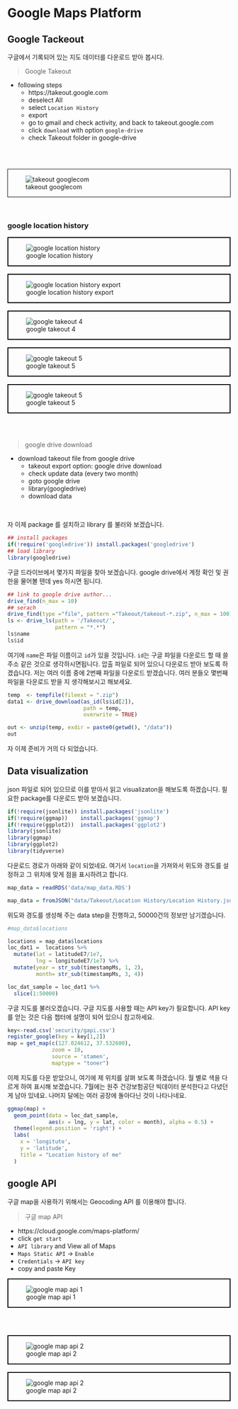 # Google Maps Platform

## Google Tackeout
 구글에서 기록되어 있는 지도 데이터를 다운로드 받아 봅시다. 

> Google Takeout

* following steps
  + https://takeout.google.com
  + deselect All
  + select `Location History`
  + export
  + go to gmail and check activity, and back to takeout.google.com
  + click `download` with option `google-drive`
  + check Takeout folder in google-drive

<br>
<br>

<div style="border:1px solid black"> 
![takeout googlecom](img/googletakeout1.png)
</div>

<br>

<h3> google location history </h3>
<div style ="border:2px solid black">
![google location history](img/googletakeout2.png) 
</div>

<br>
<div style ="border:2px solid black">
![google location history export](img/googletakeout3.png) 
</div>

<br>
<div style ="border:2px solid black"> 
![google takeout 4](img/googletakeout4.png)
</div>

<br>
<div style ="border:2px solid black">
![google takeout 5](img/googletakeout5.png)
</div>
 
<br>
<div style ="border:2px solid black">
![google takeout 5](img/googletakeout6.png)
</div>

 
<br><br>
 
> google drive download

* download takeout file from google drive
  + takeout export option: google drive download
  + check update data (every two month)
  + goto google drive
  + library(googledrive)
  + download data

<br>

 자 이제 package 를 설치하고  library 를 불러와 보겠습니다.  
```r
## install packages
if(!require('googledrive')) install.packages('googledrive')
## load library
library(googledrive)
```

구글 드라이브에서 몇가지 파일을 찾아 보겠습니다. google drive에서 계정 확인 및 권한을 물어볼 텐데 yes  하시면 됩니다. 
```r
## link to google drive author...
drive_find(n_max = 10)
## serach
drive_find(type ="file", pattern ="Takeout/takeout-*.zip", n_max = 100)
ls <- drive_ls(path = '/Takeout/', 
               pattern = "*.*")
ls$name
ls$id
```

 여기에 `name`은 파일 이름이고 `id`가 있을 것입니다. `id`는 구글 파일을 다운로드 할 때 쓸 주소 같은 것으로 생각하시면됩니다. 압출 파일로 되어 있으니 다운로드 받아 보도록 하겠습니다. 저는 여러 이름 중에 2번째 파일을 다운로드 받겠습니다. 여러 분들오 몇번째 파일을 다운로드 받을 지 생각해보시고 해보세요.
 
```r
temp  <- tempfile(fileext = ".zip")
data1 <- drive_download(as_id(ls$id[2]), 
                        path = temp, 
                        overwrite = TRUE)

out <- unzip(temp, exdir = paste0(getwd(), "/data"))
out
```
 
 자 이제 준비가 거의 다 되었습니다. 
 
## Data visualization

 json 파일로 되어 있으므로 이를 받아서 읽고 visualizaton을 해보도록 하겠습니다. 필요한 package를 다운로드 받아 보겠습니다. 

```r
if(!require(jsonlite)) install.packages('jsonlite')
if(!require(ggmap))    install.packages('ggmap')
if(!require(ggplot2))  install.packages('ggplot2')
library(jsonlite)
library(ggmap)
library(ggplot2)
library(tidyverse)
```

 다운로드 경로가 아래와 같이 되었네요. 여기서 `location`을 가져와서 위도와 경도를 설정하고 그 위치에 맞게 점을 표시하려고 합니다. 
```r
map_data = readRDS('data/map_data.RDS')
```

```r
map_data = fromJSON("data/Takeout/Location History/Location History.json")
```
 위도와 경도를 생성해 주는 data step을 진행하고, 50000건의 정보만 남기겠습니다.
```r
#map_data$locations

locations = map_data$locations
loc_dat1 =  locations %>%
  mutate(lat = latitudeE7/1e7, 
         lng = longitudeE7/1e7) %>%
  mutate(year = str_sub(timestampMs, 1, 2), 
         month= str_sub(timestampMs, 3, 4))

loc_dat_sample = loc_dat1 %>%
  slice(1:50000)
```

 구글 지도를 불러오겠습니다. 구글 지도를 사용할 때는 API key가 필요합니다. API key를 얻는 것은 다음 챕터에 설명이 되어 있으니 참고하세요. 
 
```r
key<-read.csv('security/gapi.csv')
register_google(key = key[1,2])
map = get_map(c(127.024612, 37.532600), 
              zoom = 10, 
              source = 'stamen', 
              maptype = "toner")
```

이제 지도를 다운 받았으니, 여기에 제 위치를 살펴 보도록 하겠습니다. 월 별로 색을 다르게 하여 표시해 보겠습니다. 7월에는 원주 건강보험공단 빅데이터 분석한다고 다녔던게 남아 있네요. 나머지 달에는 여러 공장에 돌아다닌 것이 나타나네요. 
 
```r
ggmap(map) + 
  geom_point(data = loc_dat_sample, 
             aes(x = lng, y = lat, color = month), alpha = 0.5) +
  theme(legend.position = 'right') +
  labs(
    x = 'longitute', 
    y = 'latitude', 
    title = "Location history of me"
  )

```
 
 
## google API

 구글 map을 사용하기 위해서는 Geocoding API 를 이용해야 합니다.  
 
> 구글 map API
 
* https://cloud.google.com/maps-platform/
 + click `get start`
 + `API library` and View all of Maps
 + `Maps Static API` &rarr; `Enable`
 + `Credentials` &rarr; `API key`
 + copy and paste Key
 

<div style ="border:2px solid black">
![google map api 1](img/googlemap1.png)
</div>

<br>
 
<br>
<div style ="border:2px solid black">
![google map api 2](img/googlemapapi1.png)
</div>

<br>
<div style ="border:2px solid black">
![google map api 2](img/googlemapapi2.png)
</div>

